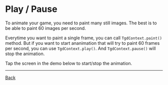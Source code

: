
# Play / Pause

To animate your game, you need to paint many still images. The best is to be
able to paint 60 images per second.

Everytime you want to paint a single frame, you can call `TgdContext.paint()`
method. But if you want to start ananimation that will try to paint 60 frames
per second, you can use `TgdContext.play()`. And `TgdContext.pause()` will stop
the animation.

Tap the screen in the demo below to start/stop the animation.

<Demo />

---

[Back](#/articles/context)
